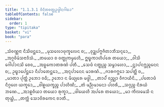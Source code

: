 ```yaml
---
title: "1.1.3.1 ᩅᩥᨶᩦᨲᩅᨲ᩠ᨳᩩᩏᨴ᩠ᨴᩤᨶᨣᩤᨳᩣ"
tableOfContents: false
sidebar:
  order: 1
type: "tipitaka"
basket: "vi"
book: "para"
---
```



<DynamicBreadcrumb />

<Paragraph number="451" type="verses" book="para">
_ᩈᩴᩅᨱ᩠ᨱᨶᩣ ᨶᩥᩈᩦᨴᨶ᩠ᨲᩮᩣ,_  
_ᨾᩩᩈᩃᩮᩣᨴᩩᨠ᩠ᨡᩃᩮᨶ ᨧ;_  
_ᩅᩩᨯ᩠ᨰᨸᨻ᩠ᨻᨩᩥᨲᩣᨽᩥᩈᨶ᩠ᨶᩮᩣ,_  
_ᩋᨣ᩠ᨣᩅᩦᨾᩴᩈᨶᩣᩅᩥᩈᩴ._  

</Paragraph>

<Paragraph number="452" type="verses" book="para">
_ᨲᨿᩮᩣ ᨧ ᩅᨲ᩠ᨳᩩᨠᨾ᩠ᨾᩮᩉᩥ,_  
ᩍᨭ᩠ᨮᨠᩣᩉᩥᨸᩁᩮ ᨲᨿᩮᩣ;_  
_ᩅᩤᩈᩦ ᨣᩮᩤᨸᩣᨶᩈᩦ ᨧᩮᩅ,_  
_ᩋᨭ᩠ᨭᨠᩮᩣᨲᩁᨱᩴ ᨸᨲᩥ._  

</Paragraph>

<Paragraph number="453" type="verses" book="para">
_ᩈᩮᨴᩴ ᨶᨲ᩠ᨳᩩᨬ᩠ᨧ ᩈᨾ᩠ᨻᩣᩉᩮᩣ,_  
_ᨶ᩠ᩉᩣᨸᨶᨻ᩠ᨽᨬ᩠ᨩᨶᩮᨶ ᨧ;_  
ᩏᨭ᩠ᨮᩣᨸᩮᨶ᩠ᨲᩮᩣ ᨶᩥᨸᩣᨲᩮᨶ᩠ᨲᩮᩣ,_  
_ᩋᨶ᩠ᨶᨸᩣᨶᩮᨶ ᨾᩣᩁᨱᩴ._  

</Paragraph>

<Paragraph number="454" type="verses" book="para">
_ᨩᩣᩁᨣᨻ᩠ᨽᩮᩣ ᩈᨸᨲ᩠ᨲᩦ ᨧ,_  
_ᨾᩣᨲᩣ ᨸᩩᨲ᩠ᨲᩴ ᩏᨽᩮᩣ ᩅᨵᩥ;_  
ᩏᨽᩮᩣ ᨶ ᨾᩥᨿ᩠ᨿᩁᩮ ᨾᨴ᩠ᨴᩤ,_  
_ᨲᩣᨸᩴ ᩅᨬ᩠ᨫᩣ ᩅᩥᨩᩣᨿᩥᨶᩦ._  

</Paragraph>

<Paragraph number="455" type="verses" book="para">
_ᨸᨲᩮᩣᨴᩴ ᨶᩥᨣ᩠ᨣᩉᩮ ᨿᨠ᩠ᨡᩮᩣ,_  
_ᩅᩤᩊᨿᨠ᩠ᨡᨬ᩠ᨧ ᨸᩣᩉᩥᨱᩥ;_  
_ᨲᩴ ᨾᨬ᩠ᨬᨾᩣᨶᩮᩣ ᨸᩉᩁᩥ,_  
_ᩈᨣ᩠ᨣᨬ᩠ᨧ ᨶᩥᩁᨿᩴ ᨽᨱᩮ._  

</Paragraph>

<Paragraph number="456" type="verses" book="para">
_ᩋᩣᩊᩅᩥᨿᩣ ᨲᨿᩮᩣ ᩁᩩᨠ᩠ᨡᩣ,_  
_ᨴᩤᨿᩮᩉᩥ ᩋᨸᩁᩮ ᨲᨿᩮᩣ;_  
_ᨾᩣ ᨠᩥᩃᨾᩮᩈᩥ ᨶ ᨲᩩᨿ᩠ᩉᩴ,_  
_ᨲᨠ᩠ᨠᩴ ᩈᩮᩣᩅᩦᩁᨠᩮᨶ ᨧᩣᨲᩥ._
</Paragraph>